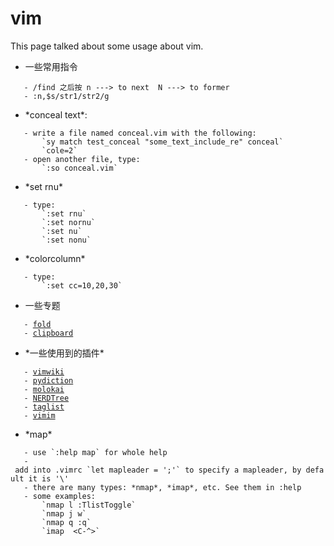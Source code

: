 = vim =

This page talked about some usage about vim.
* 一些常用指令
	- /find 之后按	n ---> to next	N ---> to former
	- :n,$s/str1/str2/g

* *conceal text*:
	- write a file named conceal.vim with the following:
		`sy match test_conceal "some_text_include_re" conceal`
		`cole=2`
	- open another file, type:
		`:so conceal.vim`
* *set rnu*
	- type:
		`:set rnu`
		`:set nornu`
		`:set nu`
		`:set nonu`
* *colorcolumn*
	- type:
		`:set cc=10,20,30`
* 一些专题
	- [[fold]]
	- [[clipboard]]


* *一些使用到的插件*
	- [[vimwiki]]
	- [[pydiction]]
	- [[molokai]]
	- [[NERDTree]]
	- [[taglist]]
	- [[vimim]]

* *map*
	- use `:help map` for whole help
	- add into .vimrc `let mapleader = ';'` to specify a mapleader, by default it is '\'
	- there are many types: *nmap*, *imap*, etc. See them in :help
	- some examples:
		`nmap <silent><leader>l :TlistToggle<cr>`
		`nmap <leader>j <C-W>w`
		`nmap <leader>q :q<cr>`
		`imap <F3> <C-^>`

